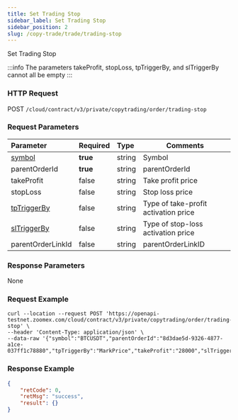 ```yaml
---
title: Set Trading Stop
sidebar_label: Set Trading Stop
sidebar_position: 2
slug: /copy-trade/trade/trading-stop
---
```


Set Trading Stop

:::info
The parameters takeProfit, stopLoss, tpTriggerBy, and slTriggerBy cannot all be empty
:::

### HTTP Request

POST `/cloud/contract/v3/private/copytrading/order/trading-stop`

### Request Parameters

| Parameter | Required | Type | Comments|
|:----- |:-------|:-----|------ |
|[symbol](../enum#symbol) |<b>true</b> |string |Symbol   |
|parentOrderId |<b>true</b> |string |parentOrderId  |
|takeProfit |false |string |Take profit price |
|stopLoss |false |string |Stop loss price |
|[tpTriggerBy](../enum#triggerby)|false |string |Type of take-profit activation price |
|[slTriggerBy](../enum#triggerby)|false |string |Type of stop-loss activation price |
|parentOrderLinkId |false |string |parentOrderLinkID |

### Response Parameters

None

### Request Example

``` shell
curl --location --request POST 'https://openapi-testnet.zoomex.com/cloud/contract/v3/private/copytrading/order/trading-stop' \
--header 'Content-Type: application/json' \
--data-raw '{"symbol":"BTCUSDT","parentOrderId":"8d3dae5d-9326-4877-a1ce-037ff1c78880","tpTriggerBy":"MarkPrice","takeProfit":"28000","slTriggerBy":"IndexPrice","stopLoss":"31500","api_key":"XXXXXXXX","timestamp":1689851503158,"recv_window":5000,"sign":"XXXXXXXX"}'
```

### Response Example

``` json
{
    "retCode": 0,
    "retMsg": "success",
    "result": {}
}
```
